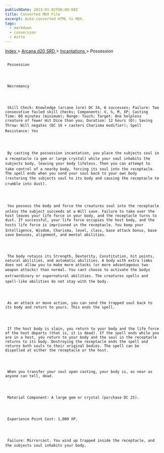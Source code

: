```yaml
---
publishDate: 2023-01-02T00:00:00Z
title: Converted MDX File
excerpt: Auto-converted HTML to MDX.
tags:
  - markdown
  - conversion
  - Astro
---
```







[
      Index
     ](-index)
     >
     [
      Arcana d20 SRD
     ](arcana-d20-srd-index)
     >
     [
      Incantations
     ](arcana-d20-srd-incantations-index)
     > Possession
    





## 
     Possession
    



     Necromancy
    



     Skill Check: Knowledge (arcane lore) DC 34, 6 successes; Failure: Two consecutive failed skill checks; Components: V, S, M, XP; Casting Time: 60 minutes (minimum); Range: Touch; Target: One helpless creature of fewer Hit Dice than you; Duration: 12 hours (D); Saving Throw: Will negates (DC 16 + casters Charisma modifier); Spell Resistance: Yes
    



     By casting the possession incantation, you place the subjects soul in a receptacle (a gem or large crystal) while your soul inhabits the subjects body, leaving your body lifeless. Then you can attempt to take control of a nearby body, forcing its soul into the receptacle. The spell ends when you send your soul back to your own body (restoring the subjects soul to its body and causing the receptacle to crumble into dust).
    



     You possess the body and force the creatures soul into the receptacle unless the subject succeeds at a Will save. Failure to take over the host leaves your life force in your body, and the receptacle turns to dust. If successful, your life force occupies the host body, and the hosts life force is imprisoned in the receptacle. You keep your Intelligence, Wisdom, Charisma, level, class, base attack bonus, base save bonuses, alignment, and mental abilities.
    



     The body retains its Strength, Dexterity, Constitution, hit points, natural abilities, and automatic abilities. A body with extra limbs does not allow you to make more attacks (or more advantageous two-weapon attacks) than normal. You cant choose to activate the bodys extraordinary or supernatural abilities. The creatures spells and spell-like abilities do not stay with the body.
    



     As an attack or move action, you can send the trapped soul back to its body and return to yours. This ends the spell.
    



     If the host body is slain, you return to your body and the life force of the host departs (that is, it is dead). If the spell ends while you are in a host, you return to your body and the soul in the receptacle returns to its body. Destroying the receptacle ends the spell and returns both souls to their original bodies. The spell can be dispelled at either the receptacle or the host.
    



     When you transfer your soul upon casting, your body is, as near as anyone can tell, dead.
    



     Material Component: A large gem or crystal (purchase DC 25).
    



     Experience Point Cost: 1,000 XP.
    



     Failure: Mirrorcast. You wind up trapped inside the receptacle, and the subjects soul inhabits your body.
    




